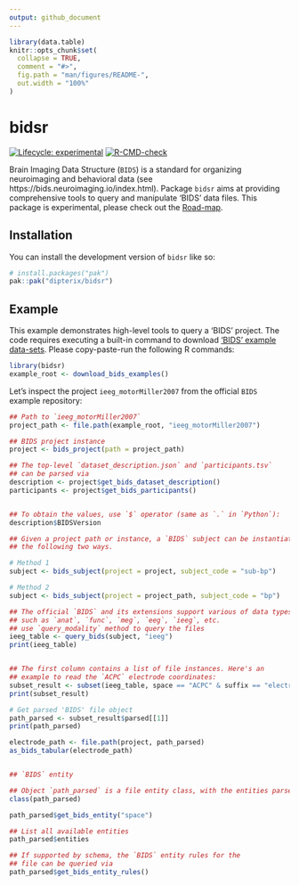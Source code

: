 ```yaml
---
output: github_document
---
```


<!-- README.md is generated from README.Rmd. Please edit that file -->

```r
library(data.table)
knitr::opts_chunk$set(
  collapse = TRUE,
  comment = "#>",
  fig.path = "man/figures/README-",
  out.width = "100%"
)
```


# bidsr

<!-- badges: start -->
[![Lifecycle: experimental](https://img.shields.io/badge/lifecycle-experimental-orange.svg)](https://lifecycle.r-lib.org/articles/stages.html#experimental)
[![R-CMD-check](https://github.com/dipterix/bidsr/actions/workflows/R-CMD-check.yaml/badge.svg)](https://github.com/dipterix/bidsr/actions/workflows/R-CMD-check.yaml)
<!-- badges: end -->

Brain Imaging Data Structure (`BIDS`) is a standard for organizing neuroimaging and behavioral data (see https://bids.neuroimaging.io/index.html). 
Package `bidsr` aims at providing comprehensive tools to query and manipulate 'BIDS' data files. 
This package is experimental, please check out the [Road-map](https://github.com/dipterix/bidsr/blob/main/Roadmap.md).

## Installation

You can install the development version of `bidsr` like so:

``` r
# install.packages("pak")
pak::pak("dipterix/bidsr")
```


## Example

This example demonstrates high-level tools to query a 'BIDS' project. 
The code requires executing a built-in command to download ['BIDS' example data-sets](https://github.com/bids-standard/bids-examples). 
Please copy-paste-run the following R commands:

```r
library(bidsr)
example_root <- download_bids_examples()
```

Let's inspect the project `ieeg_motorMiller2007` from the official `BIDS` example repository:

```r
## Path to `ieeg_motorMiller2007`
project_path <- file.path(example_root, "ieeg_motorMiller2007")

## BIDS project instance
project <- bids_project(path = project_path)

## The top-level `dataset_description.json` and `participants.tsv` 
## can be parsed via
description <- project$get_bids_dataset_description()
participants <- project$get_bids_participants()


## To obtain the values, use `$` operator (same as `.` in `Python`):
description$BIDSVersion

## Given a project path or instance, a `BIDS` subject can be instantiated via 
## the following two ways. 

# Method 1
subject <- bids_subject(project = project, subject_code = "sub-bp")

# Method 2
subject <- bids_subject(project = project_path, subject_code = "bp")

## The official `BIDS` and its extensions support various of data types, 
## such as `anat`, `func`, `meg`, `eeg`, `ieeg`, etc. 
## use `query_modality` method to query the files
ieeg_table <- query_bids(subject, "ieeg")
print(ieeg_table)


## The first column contains a list of file instances. Here's an 
## example to read the `ACPC` electrode coordinates:
subset_result <- subset(ieeg_table, space == "ACPC" & suffix == "electrodes")
print(subset_result)

# Get parsed 'BIDS' file object
path_parsed <- subset_result$parsed[[1]]
print(path_parsed)

electrode_path <- file.path(project, path_parsed)
as_bids_tabular(electrode_path)


## `BIDS` entity

## Object `path_parsed` is a file entity class, with the entities parsed
class(path_parsed)

path_parsed$get_bids_entity("space")

## List all available entities
path_parsed$entities

## If supported by schema, the `BIDS` entity rules for the 
## file can be queried via
path_parsed$get_bids_entity_rules()
```




